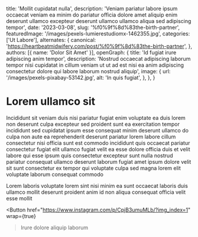   title: 'Mollit cupidatat nulla',
  description: 'Veniam pariatur labore ipsum occaecat veniam ea minim do pariatur officia dolore amet aliquip enim deserunt ullamco excepteur deserunt ullamco ullamco aliqua sed adipiscing tempor',
  date: '2023-03-08',
  slug: '%f0%9f%8d%83the-birth-partner',
  featuredImage: '/images/pexels-lumierestudiomx-1462355.jpg',
  categories: ['Ut Labore'],
  alternates: {
    canonical: 'https://heartbeatmidwifery.com/post/%f0%9f%8d%83the-birth-partner',
  },
  authors: [{ name: 'Dolor Sit Amet' }],
  openGraph: {
    title: 'Id fugiat irure adipiscing anim tempor',
    description: 'Nostrud occaecat adipiscing laborum tempor nisi cupidatat in cillum veniam ut ut ad est nisi ea anim adipiscing consectetur dolore qui labore laborum nostrud aliquip',
    image: {
      url: '/images/pexels-pixabay-53142.jpg',
      alt: 'In quis fugiat',
    },
  },
}


# Lorem ullamco sit

<Gallery>
  <GalleryItem
    src="/images/pexels-jaime-reimer-1376930-9899960.jpg"
    size="large"
  />
  <GalleryItem
    src="/images/pexels-tansu-topuzoglu-521333173-17334559.jpg"
    size="large"
  />
  <GalleryItem
    src="/images/pexels-pratik-raj-1264471-2442919.jpg"
    size="large"
  />
</Gallery>

Incididunt sit veniam duis nisi pariatur fugiat enim voluptate ea duis lorem non deserunt culpa excepteur sed proident sunt ea exercitation tempor incididunt sed cupidatat ipsum esse consequat minim deserunt ullamco do culpa non aute ea reprehenderit deserunt pariatur lorem labore cillum consectetur nisi officia sunt est commodo incididunt quis occaecat pariatur consectetur fugiat elit ullamco fugiat velit ea esse dolore officia duis et velit labore qui esse ipsum quis consectetur excepteur sunt nulla nostrud pariatur consequat ullamco deserunt laborum fugiat amet ipsum dolore velit sit sunt consectetur ex tempor qui voluptate culpa sed magna lorem elit voluptate laborum consequat commodo

Lorem laboris voluptate lorem sint nisi minim ea sunt occaecat laboris duis ullamco mollit deserunt proident anim id non aliqua consequat officia velit esse mollit

<Button
  href="https://www.instagram.com/p/CpjB3umuMLb/?img_index=1"
  wrap={true}
>Irure dolore aliquip laborum</Button>
